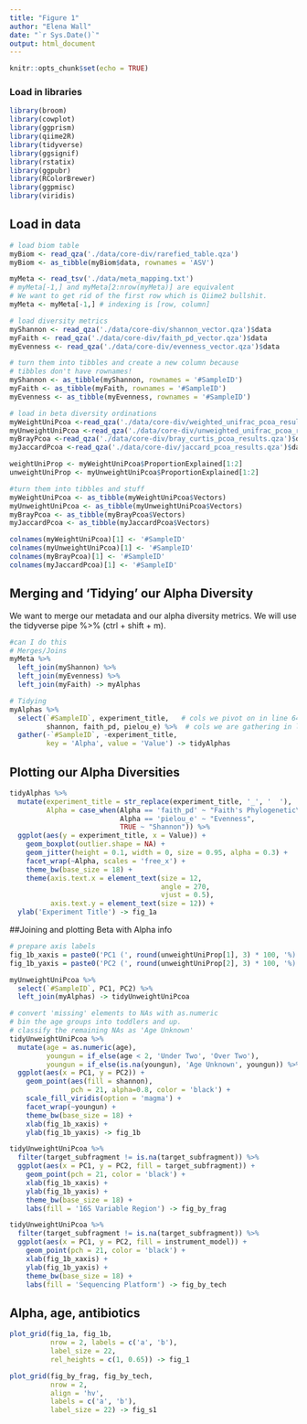 ```yaml
---
title: "Figure 1"
author: "Elena Wall"
date: "`r Sys.Date()`"
output: html_document
---
```


```r
knitr::opts_chunk$set(echo = TRUE)
```

### Load in libraries

```r
library(broom)
library(cowplot)
library(ggprism)
library(qiime2R)
library(tidyverse)
library(ggsignif)
library(rstatix)
library(ggpubr)
library(RColorBrewer)
library(ggpmisc)
library(viridis)
```

## Load in data

```r
# load biom table
myBiom <- read_qza('./data/core-div/rarefied_table.qza')
myBiom <- as_tibble(myBiom$data, rownames = 'ASV')

myMeta <- read_tsv('./data/meta_mapping.txt')
# myMeta[-1,] and myMeta[2:nrow(myMeta)] are equivalent
# We want to get rid of the first row which is Qiime2 bullshit.
myMeta <- myMeta[-1,] # indexing is [row, column] 

# load diversity metrics
myShannon <- read_qza('./data/core-div/shannon_vector.qza')$data
myFaith <- read_qza('./data/core-div/faith_pd_vector.qza')$data
myEvenness <- read_qza('./data/core-div/evenness_vector.qza')$data

# turn them into tibbles and create a new column because
# tibbles don't have rownames!
myShannon <- as_tibble(myShannon, rownames = '#SampleID')
myFaith <- as_tibble(myFaith, rownames = '#SampleID')
myEvenness <- as_tibble(myEvenness, rownames = '#SampleID')

# load in beta diversity ordinations
myWeightUniPcoa <-read_qza('./data/core-div/weighted_unifrac_pcoa_results.qza')$data
myUnweightUniPcoa <-read_qza('./data/core-div/unweighted_unifrac_pcoa_results.qza')$data
myBrayPcoa <-read_qza('./data/core-div/bray_curtis_pcoa_results.qza')$data
myJaccardPcoa <-read_qza('./data/core-div/jaccard_pcoa_results.qza')$data

weightUniProp <- myWeightUniPcoa$ProportionExplained[1:2]
unweightUniProp <- myUnweightUniPcoa$ProportionExplained[1:2]

#turn them into tibbles and stuff
myWeightUniPcoa <- as_tibble(myWeightUniPcoa$Vectors)
myUnweightUniPcoa <- as_tibble(myUnweightUniPcoa$Vectors)
myBrayPcoa <- as_tibble(myBrayPcoa$Vectors)
myJaccardPcoa <- as_tibble(myJaccardPcoa$Vectors)

colnames(myWeightUniPcoa)[1] <- '#SampleID'
colnames(myUnweightUniPcoa)[1] <- '#SampleID'
colnames(myBrayPcoa)[1] <- '#SampleID'
colnames(myJaccardPcoa)[1] <- '#SampleID'
```

## Merging and 'Tidying' our Alpha Diversity

We want to merge our metadata and our alpha diversity metrics. We will use the tidyverse pipe %\>% (ctrl + shift + m).

```r
#can I do this
# Merges/Joins
myMeta %>% 
  left_join(myShannon) %>% 
  left_join(myEvenness) %>% 
  left_join(myFaith) -> myAlphas

# Tidying
myAlphas %>% 
  select(`#SampleID`, experiment_title,   # cols we pivot on in line 64-65
         shannon, faith_pd, pielou_e) %>%  # cols we are gathering in line 64-65
  gather(-`#SampleID`, -experiment_title, 
         key = 'Alpha', value = 'Value') -> tidyAlphas
```

## Plotting our Alpha Diversities

```r
tidyAlphas %>% 
  mutate(experiment_title = str_replace(experiment_title, '_', '  '),
         Alpha = case_when(Alpha == 'faith_pd' ~ "Faith's Phylogenetic\nDiversity",
                           Alpha == 'pielou_e' ~ "Evenness",
                           TRUE ~ "Shannon")) %>% 
  ggplot(aes(y = experiment_title, x = Value)) +
    geom_boxplot(outlier.shape = NA) +
    geom_jitter(height = 0.1, width = 0, size = 0.95, alpha = 0.3) +
    facet_wrap(~Alpha, scales = 'free_x') +
    theme_bw(base_size = 18) +
    theme(axis.text.x = element_text(size = 12,
                                     angle = 270,
                                     vjust = 0.5),
          axis.text.y = element_text(size = 12)) +
  ylab('Experiment Title') -> fig_1a
```

##Joining and plotting Beta with Alpha info

```r
# prepare axis labels 
fig_1b_xaxis = paste0('PC1 (', round(unweightUniProp[1], 3) * 100, '%)')
fig_1b_yaxis = paste0('PC2 (', round(unweightUniProp[2], 3) * 100, '%)')

myUnweightUniPcoa %>% 
  select(`#SampleID`, PC1, PC2) %>% 
  left_join(myAlphas) -> tidyUnweightUniPcoa

# convert 'missing' elements to NAs with as.numeric
# bin the age groups into toddlers and up.
# classify the remaining NAs as 'Age Unknown'
tidyUnweightUniPcoa %>% 
  mutate(age = as.numeric(age),
         youngun = if_else(age < 2, 'Under Two', 'Over Two'),
         youngun = if_else(is.na(youngun), 'Age Unknown', youngun)) %>% 
  ggplot(aes(x = PC1, y = PC2)) +
    geom_point(aes(fill = shannon),
               pch = 21, alpha=0.8, color = 'black') +
    scale_fill_viridis(option = 'magma') +
    facet_wrap(~youngun) +
    theme_bw(base_size = 18) +
    xlab(fig_1b_xaxis) +
    ylab(fig_1b_yaxis) -> fig_1b

tidyUnweightUniPcoa %>% 
  filter(target_subfragment != is.na(target_subfragment)) %>% 
  ggplot(aes(x = PC1, y = PC2, fill = target_subfragment)) +
    geom_point(pch = 21, color = 'black') +
    xlab(fig_1b_xaxis) +
    ylab(fig_1b_yaxis) +
    theme_bw(base_size = 18) +
    labs(fill = '16S Variable Region') -> fig_by_frag

tidyUnweightUniPcoa %>% 
  filter(target_subfragment != is.na(target_subfragment)) %>% 
  ggplot(aes(x = PC1, y = PC2, fill = instrument_model)) +
    geom_point(pch = 21, color = 'black') +
    xlab(fig_1b_xaxis) +
    ylab(fig_1b_yaxis) +
    theme_bw(base_size = 18) +
    labs(fill = 'Sequencing Platform') -> fig_by_tech
```

## Alpha, age, antibiotics

```r
plot_grid(fig_1a, fig_1b,
          nrow = 2, labels = c('a', 'b'),
          label_size = 22,
          rel_heights = c(1, 0.65)) -> fig_1

plot_grid(fig_by_frag, fig_by_tech,
          nrow = 2,
          align = 'hv',
          labels = c('a', 'b'),
          label_size = 22) -> fig_s1
```
